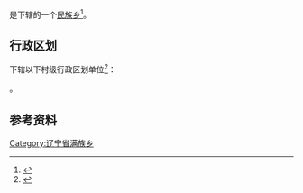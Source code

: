 {{中国乡级行政区|21/12/04/203/000}}

'''{{PAGENAMEBASE}}'''是{{PRC admin/fullname|21/12/04/203/000|3}}下辖的一个[[民族乡|民族乡]]<ref>{{PRC admin/ref sgc|{{PRC admin/parent|21/12/04/203/000}}}}</ref>。

== 行政区划 ==
{{PAGENAMEBASE}}下辖以下村级行政区划单位<ref>{{PRC admin/ref sgc|21/12/04/203/000}}</ref>：

{{PRC admin/children|21/12/04/203/000}}。

== 参考资料 ==
{{reflist}}

{{辽宁行政区划小作品}}
{{PRC admin/navcat|21/12/04/203/000}}
[[Category:辽宁省满族乡|Category:辽宁省满族乡]]